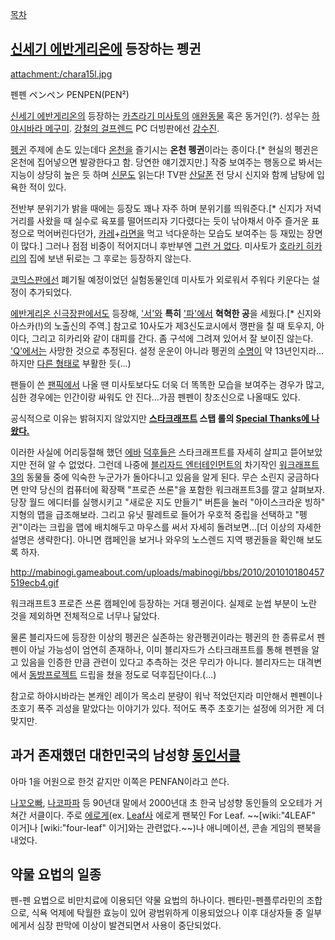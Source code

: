 [[목차]]

== [[신세기 에반게리온]]에 등장하는 펭귄 ==
attachment:/chara15l.jpg

펜펜
ペンペン
PENPEN(PEN²)

[[신세기 에반게리온]]의 등장하는 [[카츠라기 미사토]]의 [[애완동물]] 혹은 동거인(?). 성우는 [[하야시바라 메구미]]. [[강철의 걸프렌드]] PC 더빙판에선 [[강수진]].

[[펭귄]] 주제에 손도 있는데다 [[온천]]을 즐기시는 '''온천 펭귄'''이라는 종이다.[* 현실의 펭귄은 온천에 집어넣으면 발광한다고 함. 당연한 얘기겠지만.] 작중 보여주는 행동으로 봐서는 지능이 상당히 높은 듯 하며 [[신문]]도 읽는다! TV판 [[산달폰]] 전 당시 신지와 함께 남탕에 입욕한 적이 있다.

전반부 분위기가 밝을 때에는 등장도 꽤나 자주 하며 분위기를 띄워준다.[* 신지가 저녁거리를 사왔을 때 실수로 육포를 떨어뜨리자 기다렸다는 듯이 낚아채서 아주 즐거운 표정으로 먹어버린다던가, [[카레]]+[[라면]]을 먹고 넉다운하는 모습도 보여주는 등 재밌는 장면이 많다.] 그러나 점점 비중이 적어지더니 후반부엔 [[그런 거 없다]]. 미사토가 [[호라키 히카리]]의 집에 보낸 뒤로는 그 후로는 등장하지 않는다.

[[코믹스판]]에선 폐기될 예정이었던 실험동물인데 미사토가 외로워서 주워다 키운다는 설정이 추가되었다.

[[에반게리온 신극장판]]에서도 등장해, [[에반게리온: 서|'서']]와 '''특히''' [[에반게리온: 파|'파']]에서 '''혁혁한 공'''을 세웠다.[* 신지와 아스카(!)의 노출신의 주역.] 참고로 10사도가 제3신도쿄시에서 깽판을 칠 때 토우지, 아이다, 그리고 히카리와 같이 대피를 간다. 좀 구석에 그려져 있어서 잘 보이진 않는다.
[[에반게리온: Q|'Q']]에서는 사망한 것으로 추정된다. 설정 운운이 아니라 펭귄의 [[수명]]이 약 13년인지라... 하지만 [[AAA 분더|다른 형태]]로 부활한 듯(...)

팬들이 쓴 [[팬픽]]에서 나올 땐 미사토보다도 더욱 더 똑똑한 모습을 보여주는 경우가 많고, 심한 경우에는 인간이랑 싸워도 안 진다...가끔 펜펜이 창조신으로 나올때도 있다.

공식적으로 이유는 밝혀지지 않았지만 '''[[스타크래프트]] 스탭 롤의 [[스타크래프트에 영향을 준 것들|Special Thanks에 나왔다.]]'''

이러한 사실에 어리둥절해 했던 [[에바]] [[덕후]]들은 스타크래프트를 자세히 살피고 뜯어보았지만 전혀 알 수 없었다. 그런데 나중에 [[블리자드 엔터테인먼트]]의 차기작인 [[워크래프트 3]]의 동물들 중에 익숙한 누군가가 돌아다니고 있음을 알게 된다. 무슨 소린지 궁금하다면 만약 당신의 컴퓨터에 확장팩 "프로즌 쓰론"을 포함한 워크래프트3를 깔고 살펴보자. 당장 월드 에디터를 실행시키고 "새로운 지도 만들기" 버튼을 눌러 "아이스크라운 빙하" 지형의 맵을 급조해보라. 그리고 유닛 팔레트로 들어가 우호적 중립을 선택하고 "펭귄"이라는 크립을 맵에 배치해두고 마우스를 써서 자세히 돌려보면...[더 이상의 자세한 설명은 생략한다]. 아니면 캠페인을 보거나 와우의 노스렌드 지역 팽귄들을 확인해 보도록 하자.

http://mabinogi.gameabout.com/uploads/mabinogi/bbs/2010/201010180457519ecb4.gif

워크래프트3 프로즌 쓰론 캠페인에 등장하는 거대 펭귄이다. 실제로 눈썹 부분이 노란 것을 제외하면 전체적으로 너무나 닮았다.

물론 블리자드에 등장한 이상의 펭귄은 실존하는 왕관펭귄이라는 펭귄의 한 종류로서 펜펜이 아닐 가능성이 엄연히 존재하나, 이미 블리자드가 스타크래프트를 통해 펜펜을 알고 있음을 인증한 만큼 관련이 있다고 추측하는 것은 무리가 아니다. 블리자드는 대격변에서 [[동방프로젝트]] 드립을 쳤을 정도로 덕후집단이다.(...)

참고로 하야시바라는 본캐인 레이가 목소리 분량이 워낙 적었던지라 미안해서 펜펜이나 초호기 폭주 괴성을 맡았다는 이야기가 있다. 적어도 폭주 초호기는 설정에 의거한 게 더 맞지만.
== 과거 존재했던 대한민국의 남성향 [[동인]][[서클]] ==

아마 1을 어원으로 한것 같지만 이쪽은 PENFAN이라고 쓴다.

[[나꼬오빠]], [[나코파파]] 등 90년대 말에서 2000년대 초 한국 남성향 동인들의 오오테가 거쳐간 서클이다. 
주로 [[에로게]](ex. [[Leaf]]사 에로게 팬북인 For Leaf. ~~[wiki:"4LEAF" 이거]나 [wiki:"four-leaf" 이거]와는 관련없다.~~)나 애니메이션, 콘솔 게임의 팬북을 내었다.
== 약물 요법의 일종 ==
펜-펜 요법으로 비만치료에 이용되던 약물 요법의 하나이다.
펜타민-펜플루라민의 조합으로, 식욕 억제에 탁월한 효능이 있어 광범위하게 이용되었으나 이후 대상자들 중 일부에게서 심장 판막에 이상이 발견되면서 사용이 중단되었다.

